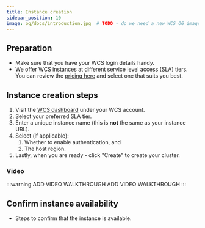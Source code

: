```yaml
---
title: Instance creation
sidebar_position: 10
image: og/docs/introduction.jpg  # TODO - do we need a new WCS OG image?
---
```


## Preparation

- Make sure that you have your WCS login details handy. 
- We offer WCS instances at different service level access (SLA) tiers. You can review the [pricing here](../pricing.mdx) and select one that suits you best.

## Instance creation steps

1. Visit the [WCS dashboard](https://console.weaviate.cloud/dashboard) under your WCS account.
1. Select your preferred SLA tier.
1. Enter a unique instance name (this is **not** the same as your instance URL).
1. Select (if applicable):
    1. Whether to enable authentication, and
    1. The host region.
1. Lastly, when you are ready - click "Create" to create your cluster.

### Video 

:::warning ADD VIDEO WALKTHROUGH
ADD VIDEO WALKTHROUGH
:::

## Confirm instance availability

- Steps to confirm that the instance is available.
